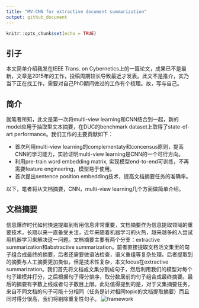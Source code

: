 ```yaml
---
title: "MV-CNN for extractive document summarization"
output: github_document
---
```


```r
knitr::opts_chunk$set(echo = TRUE)
```

## 引子

本文简单介绍我发在IEEE Trans. on Cybernetics上的一篇论文，成果已不是最新，文章是2015年的工作，投稿周期较长导致最近才发表。此文不是推介，实乃当下正在找工作，需要对自己PhD期间做过的工作有个梳理。故，写与自己。

## 简介

就笔者所知，此文是第一次将multi-view learning和CNN结合到一起，新的model应用于抽取型文本摘要，在DUC的benchmark dataset上取得了state-of-art performance。我们工作的主要贡献如下：

- 首次利用multi-view learning的complementaty和concensus原则，提高CNN的学习能力，实验证明multi-view learning是CNN的一个可行方向。
- 利用pre-train word embedding matrix, 实现模型end-to-end可训练，不再需要feature engineering，模型易于使用。
- 首次提出sentence position embedding技术，提高文档摘要任务的准确率。

以下，笔者将从文档摘要，CNN，multi-view learning几个方面做简单介绍。

## 文档摘要
信息爆炸时代如何快速提取到有用信息非常重要，文档摘要作为信息提取领域的重要技术，长期以来一直备受关注，近年来随着机器学习的火热，越来越多的人尝试用机器学习来解决这一问题。文档摘要主要有两个分支：extractive summarization和abstractive summarization。前者直接提取文档活文集里的句子组合成最终的摘要，后者还需要做语法检查，语义重组等复杂处理。后者提取到的摘要与人工摘要更加类似，但是技术性复杂，本文focus在extractive summarization。我们首先将文档或文集分割成句子，然后利用我们的模型对每个句子建模并打分，之后根据句子得分排序，取分数居前的句子组合成最终摘要。最后的摘要有字数上线或者句子数目上限。此处值得提到的是，对于文集摘要任务，来自不同文档的句子可能十分相同（任务是针对相同topic的文档提取摘要）而且同时得分很高，我们将剔除重复性句子。
![framework](https://raw.githubusercontent.com/nickzylove/Blogs/master/MV-CNN_files/figure-markdown_github/framework.png)












